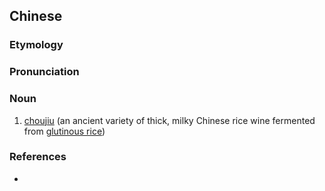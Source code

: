 ==Chinese==
{{zh-forms}}

===Etymology===
{{rfe|lang=zh}}

===Pronunciation===
{{zh-pron
|m=chóujiǔ
|mn=tiâu-chiú
|cat=n
}}

===Noun===
{{zh-noun}}

# [[w:choujiu|choujiu]] (an ancient variety of thick, milky Chinese rice wine fermented from [[glutinous rice]])

===References===
* {{pedialite|稠酒|lang=zh}}